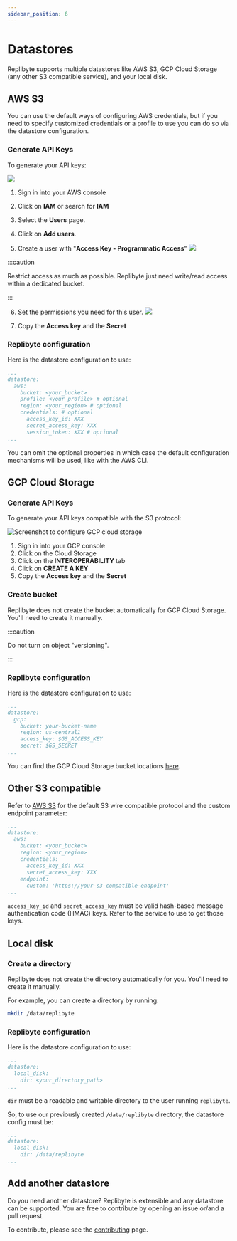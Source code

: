 ```yaml
---
sidebar_position: 6
---
```


# Datastores

Replibyte supports multiple datastores like AWS S3, GCP Cloud Storage (any other S3 compatible service), and your local disk.

## AWS S3

You can use the default ways of configuring AWS credentials, but if you need to specify customized credentials or a profile
to use you can do so via the datastore configuration.

### Generate API Keys

To generate your API keys:

![](/img/datastore/aws/01.png)

1. Sign in into your AWS console
2. Click on **IAM** or search for **IAM**
3. Select the **Users** page.
4. Click on **Add users**.

5. Create a user with "**Access Key - Programmatic Access**"
![](/img/datastore/aws/02.png)

:::caution

Restrict access as much as possible. Replibyte just need write/read access within a dedicated bucket.

:::

6. Set the permissions you need for this user.
![](/img/datastore/aws/03.png)

7. Copy the **Access key** and the **Secret**

### Replibyte configuration

Here is the datastore configuration to use:

```yaml
...
datastore:
  aws:
    bucket: <your_bucket>
    profile: <your_profile> # optional
    region: <your_region> # optional
    credentials: # optional
      access_key_id: XXX
      secret_access_key: XXX
      session_token: XXX # optional
...
```

You can omit the optional properties in which case the default configuration mechanisms will be used, like with the AWS CLI.

## GCP Cloud Storage

### Generate API Keys

To generate your API keys compatible with the S3 protocol:

![Screenshot to configure GCP cloud storage](/img/datastore/gcp/01.jpg)

1. Sign in into your GCP console
2. Click on the Cloud Storage
3. Click on the **INTEROPERABILITY** tab
4. Click on **CREATE A KEY**
5. Copy the **Access key** and the **Secret**

### Create bucket

Replibyte does not create the bucket automatically for GCP Cloud Storage. You'll need to create it manually.

:::caution

Do not turn on object "versioning".

:::

### Replibyte configuration

Here is the datastore configuration to use:

```yaml
...
datastore:
  gcp:
    bucket: your-bucket-name
    region: us-central1
    access_key: $GS_ACCESS_KEY
    secret: $GS_SECRET
...
```

You can find the GCP Cloud Storage bucket locations [here](https://cloud.google.com/storage/docs/locations).

## Other S3 compatible

Refer to [AWS S3](#aws-s3) for the default S3 wire compatible protocol and the custom endpoint parameter:

```yaml
...
datastore:
  aws:
    bucket: <your_bucket>
    region: <your_region>
    credentials:
      access_key_id: XXX
      secret_access_key: XXX
    endpoint:
      custom: 'https://your-s3-compatible-endpoint'
...
```

`access_key_id` and `secret_access_key` must be valid hash-based message authentication code (HMAC) keys. Refer to the service to use to get those keys.

## Local disk

### Create a directory

Replibyte does not create the directory automatically for you. You'll need to create it manually.

For example, you can create a directory by running:

```sh
mkdir /data/replibyte
```

### Replibyte configuration

Here is the datastore configuration to use:

```yaml
...
datastore:
  local_disk:
    dir: <your_directory_path>
...
```

`dir` must be a readable and writable directory to the user running `replibyte`.

So, to use our previously created `/data/replibyte` directory, the datastore config must be:

```yaml
...
datastore:
  local_disk:
    dir: /data/replibyte
...
```

## Add another datastore

Do you need another datastore? Replibyte is extensible and any datastore can be supported. You are free to contribute by opening an issue or/and a pull request.

To contribute, please see the [contributing](/docs/contributing) page.
